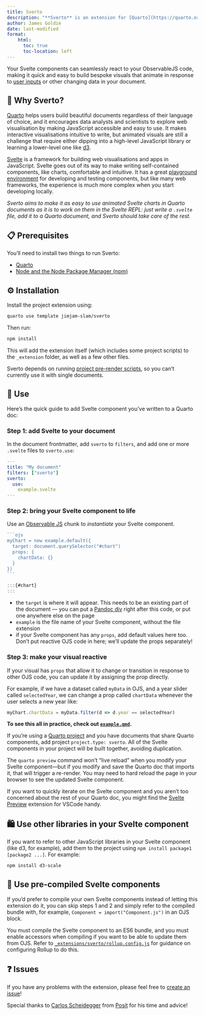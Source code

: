 ```yaml
---
title: Sverto
description: "**Sverto** is an extension for [Quarto](https://quarto.org) that lets you seamlessly write and include [Svelte](https://svelte.dev) components, like charts and other visuals, in your Quarto website."
author: James Goldie
date: last-modified
format:
    html:
      toc: true
      toc-location: left
---
```


Your Svelte components can seamlessly react to your ObservableJS code, making it quick and easy to build bespoke visuals that animate in response to [user inputs](https://observablehq.com/@observablehq/inputs?collection=@observablehq/inputs) or other changing data in your document.

## 💭 Why Sverto?

[Quarto](https://quarto.org) helps users build beautiful documents regardless of their language of choice, and it encourages data analysts and scientists to explore web visualisation by making JavaScript accessible and easy to use. It makes interactive visualisations intuitive to write, but animated visuals are still a challenge that require either dipping into a high-level JavaScript library or learning a lower-level one like [d3](https://d3js.org).

[Svelte](https://svelte.dev) is a framework for building web visualisations and apps in JavaScript. Svelte goes out of its way to make writing self-contained components, like charts, comfortable and intuitive. It has a great [playground environment](https://svelte.dev/repl/hello-world?version=3.55.1) for developing and testing components, but like many web frameworks, the experience is much more complex when you start developing locally.

_Sverto aims to make it as easy to use animated Svelte charts in Quarto documents as it is to work on them in the Svelte REPL: just write a `.svelte` file, add it to a Quarto document, and Sverto should take care of the rest._

## 📋 Prerequisites

You'll need to install two things to run Sverto:

- [Quarto](https://quarto.org)
- [Node and the Node Package Manager (npm)](https://nodejs.org)

## ⚙️ Installation

Install the project extension using:

```sh
quarto use template jimjam-slam/sverto
```

Then run:

```sh
npm install
```

This will add the extension itself (which includes some project scripts) to the `_extension` folder, as well as a few other files.

:::{.callout-note}
Sverto depends on running [project pre-render scripts](https://quarto.org/docs/projects/scripts.html#pre-and-post-render), so you can't currently use it with single documents.
:::

## 🎉 Use

Here's the quick guide to add Svelte component you've written to a Quarto doc:

### Step 1: add Svelte to your document

In the document frontmatter, add `sverto` to `filters`, and add one or more `.svelte` files to `sverto.use`:

```yaml
---
title: "My document"
filters: ["sverto"]
sverto:
  use:
    example.svelte
---
```

### Step 2: bring your Svelte component to life

Use an [Observable JS](https://quarto.org/docs/interactive/ojs/) chunk to _instantiate_ your Svelte component.

````js
```ojs
myChart = new example.default({
  target: document.querySelector("#chart")
  props: {
    chartData: {}
  }
})
```

:::{#chart}
:::
````

- the `target` is where it will appear. This needs to be an existing part of the document — you can put a [Pandoc div](https://quarto.org/docs/authoring/markdown-basics.html#divs-and-spans) right after this code, or put one anywhere else on the page
- `example` is the file name of your Svelte component, without the file extension
- if your Svelte component has any `props`, add default values here too. Don't put reactive OJS code in here; we'll update the props separately!

### Step 3: make your visual reactive 

If your visual has `props` that allow it to change or transition in response to other OJS code, you can update it by assigning the prop directly.

For example, if we have a dataset called `myData` in OJS, and a year slider called `selectedYear`, we can change a prop called `chartData` whenever the user selects a new year like:

````js
myChart.chartData = myData.filter(d => d.year == selectedYear)
````

**To see this all in practice, check out [`example.qmd`](https://github.com/jimjam-slam/sverto/blob/main/example.qmd).**

:::{.callout-tip}
If you're using a [Quarto project](https://quarto.org/docs/projects/quarto-projects.html) and you have documents that share Quarto components, add project `project.type: sverto`. All of the Svelte components in your project will be built together, avoiding duplication.
:::

:::{.callout-note}
The `quarto preview` command won't "live reload" when you modify your Svelte component—but if you modify and save the Quarto doc that imports it, that will trigger a re-render. You may need to hard reload the page in your browser to see the updated Svelte component.

If you want to quickly iterate on the Svelte component and you aren't too concerned about the rest of your Quarto doc, you might find the [Svelte Preview](https://marketplace.visualstudio.com/items?itemName=RafaelMartinez.svelte-preview) extension for VSCode handy.
:::

## 🛍 Use other libraries in your Svelte component

If you want to refer to other JavaScript libraries in your Svelte component (like d3, for example), add them to the project using `npm install package1 [package2 ...]`. For example:

```sh
npm install d3-scale
```

## 🔨 Use pre-compiled Svelte components

If you'd prefer to compile your own Svelte components instead of letting this extension do it, you can skip steps 1 and 2 and simply refer to the compiled bundle with, for example, `Component = import("Component.js")` in an OJS block.

:::{.callout-note}
You must compile the Svelte component to an ES6 bundle, and you must enable accessors when compiling if you want to be able to update them from OJS. Refer to [`_extensions/sverto/rollup.config.js`](https://github.com/jimjam-slam/sverto/blob/firstrelease/_extensions/sverto/rollup.config.js) for guidance on configuring Rollup to do this.
:::

## ❓ Issues

If you have any problems with the extension, please feel free to [create an issue](https://github.com/jimjam-slam/sverto)!

Special thanks to [Carlos Scheidegger](https://github.com/cscheid) from [Posit](https://posit.co) for his time and advice!
